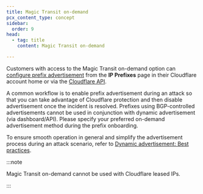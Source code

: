 ```yaml
---
title: Magic Transit on-demand
pcx_content_type: concept
sidebar:
  order: 9
head:
  - tag: title
    content: Magic Transit on-demand

---
```


Customers with access to the Magic Transit on-demand option can [configure prefix advertisement](/byoip/concepts/dynamic-advertisement/best-practices/#configure-dynamic-advertisement) from the **IP Prefixes** page in their Cloudflare account home or via the [Cloudflare API](/api/operations/ip-address-management-dynamic-advertisement-get-advertisement-status).

A common workflow is to enable prefix advertisement during an attack so that you can take advantage of Cloudflare protection and then disable advertisement once the incident is resolved. Prefixes using BGP-controlled advertisements cannot be used in conjunction with dynamic advertisement (via dashboard/API). Please specify your preferred on-demand advertisement method during the prefix onboarding.

To ensure smooth operation in general and simplify the advertisement process during an attack scenario, refer to [Dynamic advertisement: Best practices](/byoip/concepts/dynamic-advertisement/best-practices/).

:::note


Magic Transit on-demand cannot be used with Cloudflare leased IPs.


:::
